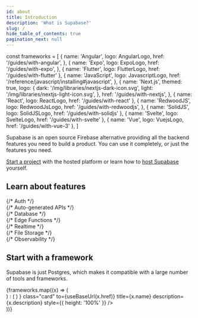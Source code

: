 ```yaml
---
id: about
title: Introduction
description: 'What is Supabase?'
slug: /
hide_table_of_contents: true
pagination_next: null
---
```


const frameworks = [
  {
    name: 'Angular',
    logo: AngularLogo,
    href: '/guides/with-angular',
  },
  {
    name: 'Expo',
    logo: ExpoLogo,
    href: '/guides/with-expo',
  },
  { name: 'Flutter', logo: FlutterLogo, href: '/guides/with-flutter' },
  {
    name: 'JavaScript',
    logo: JavascriptLogo,
    href: '/reference/javascript/installing#javascript',
  },
  {
    name: 'Next.js',
    themed: true,
    logo: {
      dark: '/img/libraries/nextjs-dark-icon.svg',
      light: '/img/libraries/nextjs-light-icon.svg',
    },
    href: '/guides/with-nextjs',
  },
  { name: 'React', logo: ReactLogo, href: '/guides/with-react' },
  {
    name: 'RedwoodJS',
    logo: RedwoodJsLogo,
    href: '/guides/with-redwoodjs',
  },
  { name: 'SolidJS', logo: SolidJSLogo, href: '/guides/with-solidjs' },
  { name: 'Svelte', logo: SvelteLogo, href: '/guides/with-svelte' },
  { name: 'Vue', logo: VuejsLogo, href: '/guides/with-vue-3' },
]

Supabase is an open source Firebase alternative providing all the backend features you need to build a product.
You can use it completely, or just the features you need.

[Start a project](https://app.supabase.com) with the hosted platform or learn how to [host Supabase](/docs/guides/hosting/overview) yourself.

## Learn about features

<div class="container" style={{ padding: 0 }}>
  <div class="row is-multiline">
    {/* Auth */}
    <div class="col col--4">
      <ButtonCard
        class="card"
        to={useBaseUrl('/guides/auth')}
        title={'Auth'}
        description={'User management with Row Level Security.'}
        style={{ height: '100%' }}
      />
    </div>
    {/* Auto-generated APIs */}
    <div class="col col--4">
      <ButtonCard
        class="card"
        to={useBaseUrl('/guides/api')}
        title={'Auto-generated APIs'}
        description={'Instantly generate APIs for your database.'}
        style={{ height: '100%' }}
      />
    </div>
    {/* Database */}
    <div class="col col--4">
      <ButtonCard
        class="card"
        to={useBaseUrl('/guides/database')}
        title={'Database'}
        description={'A dedicated, scalable Postgres database.'}
        style={{ height: '100%' }}
      />
    </div>
    {/* Edge Functions */}
    <div class="col col--4">
      <ButtonCard
        class="card"
        to={useBaseUrl('/guides/functions')}
        title={'Edge Functions'}
        description={'Server-side functions, distributed globally.'}
        style={{ height: '100%' }}
      />
    </div>
    {/* Realtime */}
    <div class="col col--4">
      <ButtonCard
        class="card"
        to={useBaseUrl('/guides/realtime')}
        title={'Realtime'}
        description={'Build with Broadcast, Presence, and Postgres CDC.'}
        style={{ height: '100%' }}
      />
    </div>
    {/* File Storage */}
    <div class="col col--4">
      <ButtonCard
        class="card"
        to={useBaseUrl('/guides/storage')}
        title={'File Storage'}
        description={'Store, organize, and serve large files.'}
        style={{ height: '100%' }}
      />
    </div>
    {/* Observability */}
    <div class="col col--4">
      <ButtonCard
        class="card"
        to={useBaseUrl('/guides/platform/logs')}
        title={'Observability'}
        description={'Monitor and debug your infrastucture.'}
        style={{ height: '100%' }}
      />
    </div>
  </div>
</div>

## Start with a framework

Supabase is just Postgres, which makes it compatible with a large number of tools and frameworks.

<div>
  <div class="row is-multiline">
    {frameworks.map((x) => (
      <div key={x.name} class="col col--3">
        <ButtonCard
          layout="horizontal"
          icon={
            x.logo && !x.themed ? (
              <x.logo
                width="20"
                alt={x.name}
                style={{ display: 'block', maxHeight: 20, minWidth: 20 }}
              />
            ) : (
              <ThemedImage
                style={{
                  display: 'block',
                  maxHeight: 20,
                  minWidth: 20,
                  margin: 0,
                }}
                alt={x.name}
                width="20"
                sources={{
                  light: useBaseUrl(x.logo.light),
                  dark: useBaseUrl(x.logo.dark),
                }}
              />
            )
          }
          class="card"
          to={useBaseUrl(x.href)}
          title={x.name}
          description={x.description}
          style={{ height: '100%' }}
        />
      </div>
    ))}
  </div>
</div>
